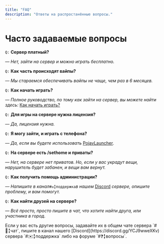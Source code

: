 ```yaml
---
title: "FAQ"
description: "Ответы на распростанённые вопросы."
---
```


# Часто задаваемые вопросы

`Q:` **Сервер платный?**

_— Нет, зайти на сервер и можно играть бесплатно._

`Q:` **Как часть происходят вайпы?**

_— Мы стараемся обеспечивать вайпы не чаще, чем раз в 6 месяцев._

`Q:` **Как начать играть?**

_— Полное руководство, по тому как зайти на сервер, вы можете найти здесь:_ [Как начать играть?](https://wiki.lotus-land.net/start/how)

`Q:` **Для игры на сервере нужна лицензия?**

_— Да, лицензия нужна._

`Q:` **Я могу зайти, и играть с телефона?**

_— Да, если вы будете использовать_ [PojavLauncher](https://pojavlauncher.net/)_._

`Q:` **На сервере есть /sethome и приваты?**

_— Нет, на сервере нет приватов. Но, если у вас украдут вещи, нарушитель будет забанен, и вещи вам вернут._

`Q:` **Как получить помощь администрации?**

_— Напишите в канал_`#✉️╏поддержка`_в нашем_ [Discord](https://discord.gg/YCJ9wweXKv) _сервере, опишите проблему, и вам помогут._

`Q:` **Как найти друзей на сервере?**

_— Всё просто, просто пишите в чат, что хотите найти друга, или участника в город._

<Tip>
  Если у вас есть другие вопросы, задавайте их в общем чате сервера `#💬╏чат`, пишите в канал нашего [Discord](https://discord.gg/YCJ9wweXKv) сервера `#✉️╏поддержка` либо на форуме `#❓╏вопросы`.
</Tip>